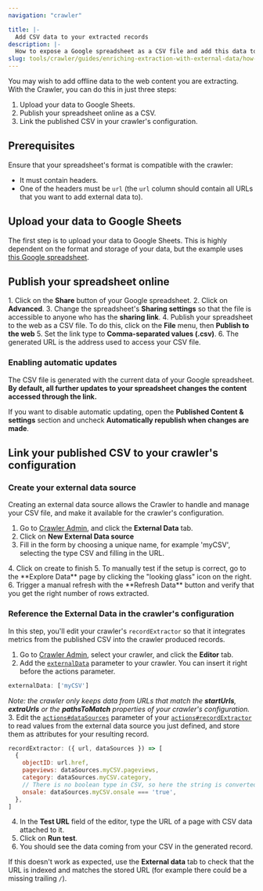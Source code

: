 ```yaml
---
navigation: "crawler"

title: |-
  Add CSV data to your extracted records
description: |-
  How to expose a Google spreadsheet as a CSV file and add this data to your extracted records.
slug: tools/crawler/guides/enriching-extraction-with-external-data/how-to/expose-google-spreadsheet-as-csv
---
```



You may wish to add offline data to the web content you are extracting. With the Crawler, you can do this in just three steps:
1. Upload your data to Google Sheets.
2. Publish your spreadsheet online as a CSV.
3. Link the published CSV in your crawler's configuration.

## Prerequisites

Ensure that your spreadsheet's format is compatible with the crawler:
- It must contain headers.
- One of the headers must be `url` (the `url` column should contain all URLs that you want to add external data to).

## Upload your data to Google Sheets

The first step is to upload your data to Google Sheets. This is highly dependent on the format and storage of your data, but the example uses [this Google spreadsheet](https://docs.google.com/spreadsheets/d/1hkpL4yL5lmUajzpqs_MQqKnU3MBL3VQT1WLegNy76y8/edit?usp=sharing).

## Publish your spreadsheet online

1\. Click on the **Share** button of your Google spreadsheet.
<Media type="image" id="tools/crawler/guides/expose-google-spreadsheet-as-csv/csv-export-1.png" alt="" />
2\. Click on **Advanced**.
<Media type="image" id="tools/crawler/guides/expose-google-spreadsheet-as-csv/csv-export-2.png" alt="" />
3\. Change the spreadsheet's **Sharing settings** so that the file is accessible to anyone who has the **sharing link**.
<Media type="image" id="tools/crawler/guides/expose-google-spreadsheet-as-csv/csv-export-3.png" alt="" />
<Media type="image" id="tools/crawler/guides/expose-google-spreadsheet-as-csv/csv-export-4.png" alt="" />
4\. Publish your spreadsheet to the web as a CSV file. To do this, click on the **File** menu, then **Publish to the web**
<Media type="image" id="tools/crawler/guides/expose-google-spreadsheet-as-csv/csv-export-5.png" alt="" />
5\. Set the link type to **Comma-separated values (.csv)**.
<Media type="image" id="tools/crawler/guides/expose-google-spreadsheet-as-csv/csv-export-6.png" alt="" />
6\. The generated URL is the address used to access your CSV file.
<Media type="image" id="tools/crawler/guides/expose-google-spreadsheet-as-csv/csv-export-7.png" alt="" />

### Enabling automatic updates

The CSV file is generated with the current data of your Google spreadsheet. **By default, all further updates to your spreadsheet changes the content accessed through the link.**

If you want to disable automatic updating, open the **Published Content & settings** section and uncheck
**Automatically republish when changes are made**.

<Media type="image" id="tools/crawler/guides/expose-google-spreadsheet-as-csv/csv-export-8.png" alt="" />

## Link your published CSV to your crawler's configuration

### Create your external data source

Creating an external data source allows the Crawler to handle and manage your CSV file, and make it available for the crawler's configuration.
1. Go to [Crawler Admin](https://crawler.algolia.com/), and click the **External Data** tab.
2. Click on **New External Data source**
3. Fill in the form by choosing a unique name, for example 'myCSV', selecting the type CSV and filling in the URL.
<Media type="image" id="tools/crawler/guides/expose-google-spreadsheet-as-csv/csv-creation.png" alt="" />
4. Click on create to finish
5. To manually test if the setup is correct, go to the **Explore Data** page by clicking the "looking glass" icon on the right.
6. Trigger a manual refresh with the **Refresh Data** button and verify that you get the right number of rows extracted.

### Reference the External Data in the crawler's configuration

In this step, you'll edit your crawler's `recordExtractor` so that it integrates metrics from the published CSV into the crawler produced records.
1. Go to [Crawler Admin](https://crawler.algolia.com/), select your crawler, and click the **Editor** tab.
2. Add the [`externalData`](/tools/crawler/apis/configuration/externalData) parameter to your crawler. You can insert it right before the actions parameter.
```js
externalData: ['myCSV']
```
*Note: the crawler only keeps data from URLs that match the **startUrls**, **extraUrls** or the **pathsToMatch** properties of your crawler's configuration.*
3. Edit the [`actions#dataSources`](/tools/crawler/apis/configuration/actions#dataSources) parameter of your [`actions#recordExtractor`](/tools/crawler/apis/configuration/actions#recordExtractor) to read values from the external data source you just defined, and store them as attributes for your resulting record.
```js
recordExtractor: ({ url, dataSources }) => [
  {
    objectID: url.href,
    pageviews: dataSources.myCSV.pageviews,
    category: dataSources.myCSV.category,
    // There is no boolean type in CSV, so here the string is converted into a boolean
    onsale: dataSources.myCSV.onsale === 'true',
  },
]
```
4. In the **Test URL** field of the editor, type the URL of a page with CSV data attached to it.
5. Click on **Run test**.
6. You should see the data coming from your CSV in the generated record.

If this doesn't work as expected, use the **External data** tab to check that the URL is indexed and matches the stored URL (for example there could be a missing trailing `/`).
